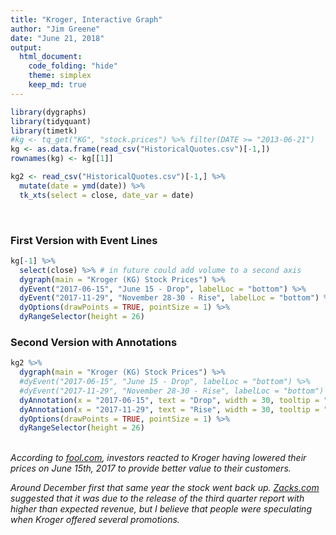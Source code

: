 ```yaml
---
title: "Kroger, Interactive Graph"
author: "Jim Greene"
date: "June 21, 2018"
output: 
  html_document:
    code_folding: "hide"
    theme: simplex
    keep_md: true
---
```


```r
library(dygraphs)
library(tidyquant)
library(timetk)
#kg <- tq_get("KG", "stock.prices") %>% filter(DATE >= "2013-06-21")
kg <- as.data.frame(read_csv("HistoricalQuotes.csv")[-1,])
rownames(kg) <- kg[[1]]

kg2 <- read_csv("HistoricalQuotes.csv")[-1,] %>% 
  mutate(date = ymd(date)) %>% 
  tk_xts(select = close, date_var = date)
```

</br>

### First Version with Event Lines
```r
kg[-1] %>% 
  select(close) %>% # in future could add volume to a second axis
  dygraph(main = "Kroger (KG) Stock Prices") %>%
  dyEvent("2017-06-15", "June 15 - Drop", labelLoc = "bottom") %>%
  dyEvent("2017-11-29", "November 28-30 - Rise", labelLoc = "bottom") %>%
  dyOptions(drawPoints = TRUE, pointSize = 1) %>%
  dyRangeSelector(height = 26)
```


### Second Version with Annotations
```r
kg2 %>% 
  dygraph(main = "Kroger (KG) Stock Prices") %>%
  #dyEvent("2017-06-15", "June 15 - Drop", labelLoc = "bottom") %>%
  #dyEvent("2017-11-29", "November 28-30 - Rise", labelLoc = "bottom") %>%
  dyAnnotation(x = "2017-06-15", text = "Drop", width = 30, tooltip = "June 15th, 2017: Investors React to Lowered Prices") %>%
  dyAnnotation(x = "2017-11-29", text = "Rise", width = 30, tooltip = "December 2017: Possible Reaction to Holiday Discounts") %>%
  dyOptions(drawPoints = TRUE, pointSize = 1) %>%
  dyRangeSelector(height = 26)
```


</br>
*According to [fool.com](https://www.fool.com/investing/2017/07/05/why-the-kroger-co-stock-plunged-217-in-june.aspx), investors reacted to Kroger having lowered their prices on June 15th, 2017 to provide better value to their customers.* </br>

*Around December first that same year the stock went back up. [Zacks.com](https://www.zacks.com/stock/news/284680/kroger-kr-catches-eye-stock-jumps-61) suggested that it was due to the release of the third quarter report with higher than expected revenue, but I believe that people were speculating when Kroger offered several promotions.*

